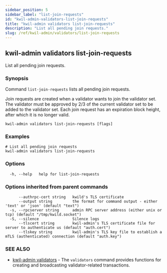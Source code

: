 ```yaml
---
sidebar_position: 5
sidebar_label: "list-join-requests"
id: "kwil-admin-validators-list-join-requests"
title: "kwil-admin validators list-join-requests"
description: "List all pending join requests."
slug: /ref/kwil-admin/validators/list-join-requests
---
```


## kwil-admin validators list-join-requests

List all pending join requests.

### Synopsis

Command `list-join-requests` lists all pending join requests.
	
Join requests are created when a validator wants to join the validator set. The validator must be approved by 2/3 of the current validator set to be added to the validator set.
Each join request has an expiration block height, after which it is no longer valid.

```
kwil-admin validators list-join-requests [flags]
```

### Examples

```
# List all pending join requests
kwil-admin validators list-join-requests
```

### Options

```
  -h, --help   help for list-join-requests
```

### Options inherited from parent commands

```
      --authrpc-cert string   kwild's TLS certificate
      --output string         the format for command output - either 'text' or 'json' (default "text")
  -s, --rpcserver string      admin RPC server address (either unix or tcp) (default "/tmp/kwild.socket")
  -S, --silence               Silence logs
      --tlscert string        kwil-admin's TLS certificate file for server to authenticate us (default "auth.cert")
      --tlskey string         kwil-admin's TLS key file to establish a mTLS (authenticated) connection (default "auth.key")
```

### SEE ALSO

* [kwil-admin validators](/docs/ref/kwil-admin/validators)	 - The `validators` command provides functions for creating and broadcasting validator-related transactions.

